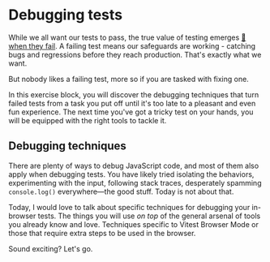# Debugging tests

While we all want our tests to pass, the true value of testing emerges [📜 when they fail](https://www.epicweb.dev/writing-tests-that-fail). A failing test means our safeguards are working - catching bugs and regressions before they reach production. That's exactly what we want.

But nobody likes a failing test, more so if you are tasked with fixing one.

In this exercise block, you will discover the debugging techniques that turn failed tests from a task you put off until it's too late to a pleasant and even fun experience. The next time you've got a tricky test on your hands, you will be equipped with the right tools to tackle it.

## Debugging techniques

There are plenty of ways to debug JavaScript code, and most of them also apply when debugging tests. You have likely tried isolating the behaviors, experimenting with the input, following stack traces, desperately spamming `console.log()` everywhere—the good stuff. Today is not about that.

Today, I would love to talk about specific techniques for debugging your in-browser tests. The things you will use _on top_ of the general arsenal of tools you already know and love. Techniques specific to Vitest Browser Mode or those that require extra steps to be used in the browser.

Sound exciting? Let's go.
